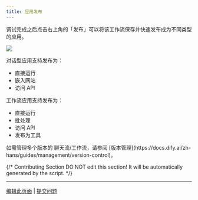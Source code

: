 ```yaml
---
title: 应用发布
---
```


调试完成之后点击右上角的「发布」可以将该工作流保存并快速发布成为不同类型的应用。

![](https://assets-docs.dify.ai/2025/03/6cd7d2105cb5a9e4f25601efbda4ffb0.png)

对话型应用支持发布为：

* 直接运行
* 嵌入网站
* 访问 API

工作流应用支持发布为：

* 直接运行
* 批处理
* 访问 API
* 发布为工具

<Info>
如需管理多个版本的 聊天流/工作流，请参阅 [版本管理](https://docs.dify.ai/zh-hans/guides/management/version-control)。
</Info>

{/*
Contributing Section
DO NOT edit this section!
It will be automatically generated by the script.
*/}

---

[编辑此页面](https://github.com/langgenius/dify-docs/edit/main/zh-hans/guides/workflow/publish.mdx) | [提交问题](https://github.com/langgenius/dify-docs/issues/new?template=docs.yml)

